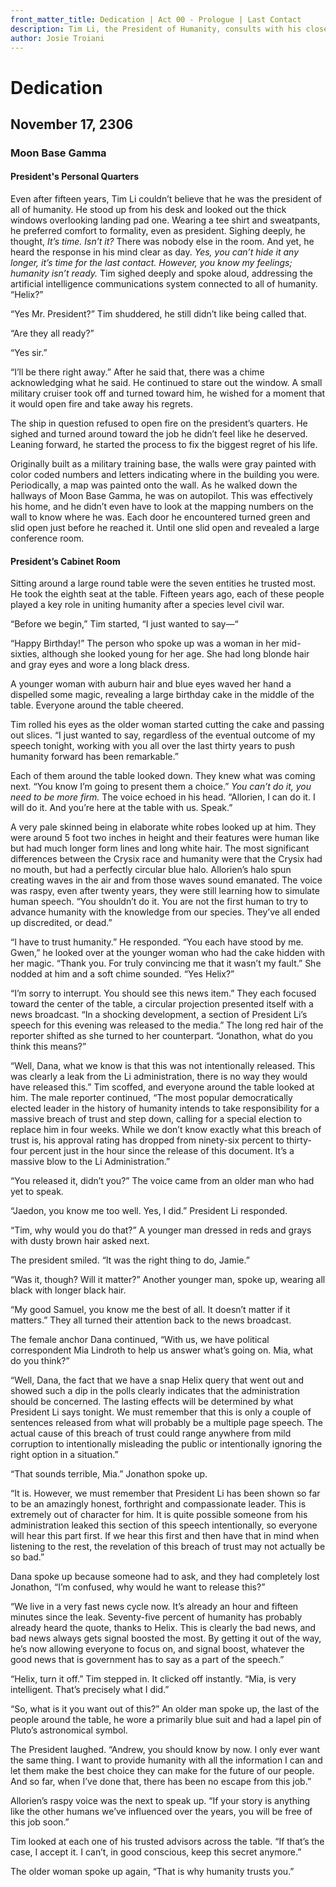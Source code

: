 ```yaml
---
front_matter_title: Dedication | Act 00 - Prologue | Last Contact
description: Tim Li, the President of Humanity, consults with his closest advisors before one of the most important speeches of his career.
author: Josie Troiani
---
```

# Dedication

## November 17, 2306

### Moon Base Gamma

#### President's Personal Quarters

Even after fifteen years, Tim Li couldn’t believe that he was the president of all of humanity. He stood up from his desk and looked out the thick windows overlooking landing pad one. Wearing a tee shirt and sweatpants, he preferred comfort to formality, even as president. Sighing deeply, he thought, *It’s time. Isn’t it?* There was nobody else in the room. And yet, he heard the response in his mind clear as day. *Yes, you can’t hide it any longer, it’s time for the last contact. However, you know my feelings; humanity isn’t ready.* Tim sighed deeply and spoke aloud, addressing the artificial intelligence communications system connected to all of humanity. “Helix?”

“Yes Mr. President?” Tim shuddered, he still didn’t like being called that.

“Are they all ready?”

“Yes sir.”

“I’ll be there right away.” After he said that, there was a chime acknowledging what he said. He continued to stare out the window. A small military cruiser took off and turned toward him, he wished for a moment that it would open fire and take away his regrets.

The ship in question refused to open fire on the president’s quarters. He sighed and turned around toward the job he didn’t feel like he deserved. Leaning forward, he started the process to fix the biggest regret of his life.

Originally built as a military training base, the walls were gray painted with color coded numbers and letters indicating where in the building you were. Periodically, a map was painted onto the wall. As he walked down the hallways of Moon Base Gamma, he was on autopilot. This was effectively his home, and he didn’t even have to look at the mapping numbers on the wall to know where he was. Each door he encountered turned green and slid open just before he reached it. Until one slid open and revealed a large conference room.

#### President’s Cabinet Room

Sitting around a large round table were the seven entities he trusted most. He took the eighth seat at the table. Fifteen years ago, each of these people played a key role in uniting humanity after a species level civil war.

“Before we begin,” Tim started, “I just wanted to say—“

“Happy Birthday!” The person who spoke up was a woman in her mid-sixties, although she looked young for her age. She had long blonde hair and gray eyes and wore a long black dress.

A younger woman with auburn hair and blue eyes waved her hand a dispelled some magic, revealing a large birthday cake in the middle of the table. Everyone around the table cheered.

Tim rolled his eyes as the older woman started cutting the cake and passing out slices. “I just wanted to say, regardless of the eventual outcome of my speech tonight, working with you all over the last thirty years to push humanity forward has been remarkable.”

Each of them around the table looked down. They knew what was coming next. “You know I’m going to present them a choice.” *You can’t do it, you need to be more firm.* The voice echoed in his head. “Allorien, I can do it. I will do it. And you’re here at the table with us. Speak.”

A very pale skinned being in elaborate white robes looked up at him. They were around 5 foot two inches in height and their features were human like but had much longer form lines and long white hair. The most significant differences between the Crysix race and humanity were that the Crysix had no mouth, but had a perfectly circular blue halo. Allorien’s halo spun creating waves in the air and from those waves sound emanated. The voice was raspy, even after twenty years, they were still learning how to simulate human speech. “You shouldn’t do it. You are not the first human to try to advance humanity with the knowledge from our species. They’ve all ended up discredited, or dead.”

“I have to trust humanity.” He responded. “You each have stood by me. Gwen,” he looked over at the younger woman who had the cake hidden with her magic. “Thank you. For truly convincing me that it wasn’t my fault.” She nodded at him and a soft chime sounded. “Yes Helix?”

“I’m sorry to interrupt. You should see this news item.” They each focused toward the center of the table, a circular projection presented itself with a news broadcast. “In a shocking development, a section of President Li’s speech for this evening was released to the media.” The long red hair of the reporter shifted as she turned to her counterpart. “Jonathon, what do you think this means?”

“Well, Dana, what we know is that this was not intentionally released. This was clearly a leak from the Li administration, there is no way they would have released this.” Tim scoffed, and everyone around the table looked at him. The male reporter continued, “The most popular democratically elected leader in the history of humanity intends to take responsibility for a massive breach of trust and step down, calling for a special election to replace him in four weeks. While we don’t know exactly what this breach of trust is, his approval rating has dropped from ninety-six percent to thirty-four percent just in the hour since the release of this document. It’s a massive blow to the Li Administration.”

“You released it, didn’t you?” The voice came from an older man who had yet to speak.

“Jaedon, you know me too well. Yes, I did.” President Li responded.

“Tim, why would you do that?” A younger man dressed in reds and grays with dusty brown hair asked next.

The president smiled. “It was the right thing to do, Jamie.”

“Was it, though? Will it matter?” Another younger man, spoke up, wearing all black with longer black hair.

“My good Samuel, you know me the best of all. It doesn’t matter if it matters.” They all turned their attention back to the news broadcast.

The female anchor Dana continued, “With us, we have political correspondent Mia Lindroth to help us answer what’s going on. Mia, what do you think?”

“Well, Dana, the fact that we have a snap Helix query that went out and showed such a dip in the polls clearly indicates that the administration should be concerned. The lasting effects will be determined by what President Li says tonight. We must remember that this is only a couple of sentences released from what will probably be a multiple page speech. The actual cause of this breach of trust could range anywhere from mild corruption to intentionally misleading the public or intentionally ignoring the right option in a situation.”

“That sounds terrible, Mia.” Jonathon spoke up.

“It is. However, we must remember that President Li has been shown so far to be an amazingly honest, forthright and compassionate leader. This is extremely out of character for him. It is quite possible someone from his administration leaked this section of this speech intentionally, so everyone will hear this part first. If we hear this first and then have that in mind when listening to the rest, the revelation of this breach of trust may not actually be so bad.”

Dana spoke up because someone had to ask, and they had completely lost Jonathon, “I’m confused, why would he want to release this?”

“We live in a very fast news cycle now. It’s already an hour and fifteen minutes since the leak. Seventy-five percent of humanity has probably already heard the quote, thanks to Helix. This is clearly the bad news, and bad news always gets signal boosted the most. By getting it out of the way, he’s now allowing everyone to focus on, and signal boost, whatever the good news that is government has to say as a part of the speech.”

“Helix, turn it off.” Tim stepped in. It clicked off instantly. “Mia, is very intelligent. That’s precisely what I did.”

“So, what is it you want out of this?” An older man spoke up, the last of the people around the table, he wore a primarily blue suit and had a lapel pin of Pluto’s astronomical symbol.

The President laughed. “Andrew, you should know by now. I only ever want the same thing. I want to provide humanity with all the information I can and let them make the best choice they can make for the future of our people. And so far, when I’ve done that, there has been no escape from this job.”

Allorien’s raspy voice was the next to speak up. “If your story is anything like the other humans we’ve influenced over the years, you will be free of this job soon.”

Tim looked at each one of his trusted advisors across the table. “If that’s the case, I accept it. I can’t, in good conscious, keep this secret anymore.”

The older woman spoke up again, “That is why humanity trusts you.”
